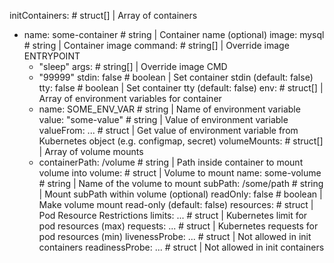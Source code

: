 initContainers:               # struct[]  | Array of containers
- name: some-container        # string    | Container name (optional)
  image: mysql                # string    | Container image
  command:                    # string[]  | Override image ENTRYPOINT
  - "sleep"
  args:                       # string[]  | Override image CMD
  - "99999"
  stdin: false                # boolean   | Set container stdin (default: false)
  tty: false                  # boolean   | Set container tty (default: false)
  env:                        # struct[]  | Array of environment variables for container
  - name: SOME_ENV_VAR        # string    | Name of environment variable
    value: "some-value"       # string    | Value of environment variable
    valueFrom: ...            # struct    | Get value of environment variable from Kubernetes object (e.g. configmap, secret)
  volumeMounts:               # struct[]  | Array of volume mounts
  - containerPath: /volume    # string    | Path inside container to mount volume into
    volume:                   # struct    | Volume to mount
      name: some-volume       # string    | Name of the volume to mount
      subPath: /some/path     # string    | Mount subPath within volume (optional)
      readOnly: false         # boolean   | Make volume mount read-only (default: false)
  resources:                  # struct    | Pod Resource Restrictions
    limits: ...               # struct    | Kubernetes limit for pod resources (max)
    requests: ...             # struct    | Kubernetes requests for pod resources (min)
  livenessProbe: ...          # struct    | Not allowed in init containers
  readinessProbe: ...         # struct    | Not allowed in init containers
